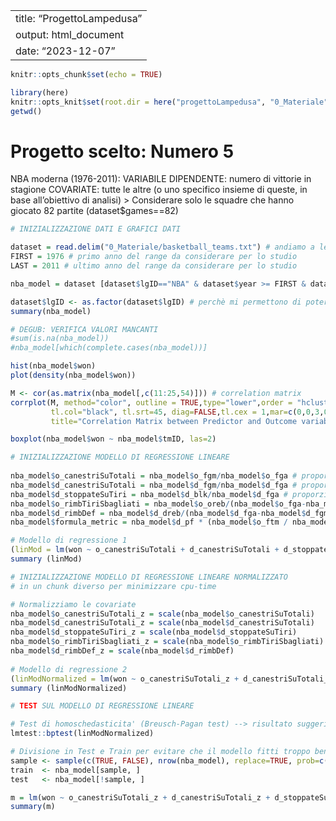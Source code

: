 
---
title: "ProgettoLampedusa"
output: html_document
date: "2023-12-07"
---

```r

knitr::opts_chunk$set(echo = TRUE)

library(here)
knitr::opts_knit$set(root.dir = here("progettoLampedusa", "0_Materiale"))
getwd()

```

# Progetto scelto: Numero 5

NBA moderna (1976-2011): VARIABILE DIPENDENTE: numero di vittorie in stagione
COVARIATE: tutte le altre (o uno specifico insieme di queste, in base all'obiettivo di analisi)
> Considerare solo le squadre che hanno giocato 82 partite (dataset$games==82)

```r

# INIZIALIZZAZIONE DATI E GRAFICI DATI

dataset = read.delim("0_Materiale/basketball_teams.txt") # andiamo a leggere il database fornito
FIRST = 1976 # primo anno del range da considerare per lo studio
LAST = 2011 # ultimo anno del range da considerare per lo studio

nba_model = dataset [dataset$lgID=="NBA" & dataset$year >= FIRST & dataset$year <= LAST & dataset$games==82]

dataset$lgID <- as.factor(dataset$lgID) # perchè mi permettono di poter generare variabili dummy
summary(nba_model)

# DEGUB: VERIFICA VALORI MANCANTI
#sum(is.na(nba_model))
#nba_model[which(complete.cases(nba_model))]

hist(nba_model$won)
plot(density(nba_model$won))

M <- cor(as.matrix(nba_model[,c(11:25,54)])) # correlation matrix
corrplot(M, method="color", outline = TRUE,type="lower",order = "hclust",
         tl.col="black", tl.srt=45, diag=FALSE,tl.cex = 1,mar=c(0,0,3,0),
         title="Correlation Matrix between Predictor and Outcome variables")

boxplot(nba_model$won ~ nba_model$tmID, las=2)

```

```r

# INIZIALIZZAZIONE MODELLO DI REGRESSIONE LINEARE
  
nba_model$o_canestriSuTotali = nba_model$o_fgm/nba_model$o_fga # proporzione tra tiri realizzati su tiri totali
nba_model$d_canestriSuTotali = nba_model$d_fgm/nba_model$d_fga # proporzione tra tiri subiti su tiri totali
nba_model$d_stoppateSuTiri = nba_model$d_blk/nba_model$d_fga # proporzione su quanti tiri tentati sono stati stoppati
nba_model$o_rimbTiriSbagliati = nba_model$o_oreb/(nba_model$o_fga-nba_model$o_fgm) # percentuale di rimbalzi presi su tiri sbagliati in attacco
nba_model$d_rimbDef = nba_model$d_dreb/(nba_model$d_fga-nba_model$d_fgm) # percentuale di rimbalzi difensivi presi in difesa
nba_model$formula_metric = nba_model$d_pf * (nba_model$o_ftm / nba_model$o_fta)^2 * (nba_model$o_ftm / (nba_model$o_ftm + 2 * (nba_model$o_fgm - nba_model$o_3pm) + 3 * nba_model$o_3pm))

# Modello di regressione 1
(linMod = lm(won ~ o_canestriSuTotali + d_canestriSuTotali + d_stoppateSuTiri + o_rimbTiriSbagliati + d_rimbDef + formula_metric, data = nba_model ))
summary (linMod)

```

```r

# INIZIALIZZAZIONE MODELLO DI REGRESSIONE LINEARE NORMALIZZATO
# in un chunk diverso per minimizzare cpu-time

# Normalizziamo le covariate
nba_model$o_canestriSuTotali_z = scale(nba_model$o_canestriSuTotali)
nba_model$d_canestriSuTotali_z = scale(nba_model$d_canestriSuTotali)
nba_model$d_stoppateSuTiri_z = scale(nba_model$d_stoppateSuTiri)
nba_model$o_rimbTiriSbagliati_z = scale(nba_model$o_rimbTiriSbagliati)
nba_model$d_rimbDef_z = scale(nba_model$d_rimbDef)
  
# Modello di regressione 2
(linModNormalized = lm(won ~ o_canestriSuTotali_z + d_canestriSuTotali_z + d_stoppateSuTiri_z + o_rimbTiriSbagliati_z + d_rimbDef_z, data = nba_model ))
summary (linModNormalized)


```

```r

# TEST SUL MODELLO DI REGRESSIONE LINEARE

# Test di homoschedasticita' (Breusch-Pagan test) --> risultato suggerisce omoschedasiticita'
lmtest::bptest(linModNormalized)

# Divisione in Test e Train per evitare che il modello fitti troppo bene sui nostri dati
sample <- sample(c(TRUE, FALSE), nrow(nba_model), replace=TRUE, prob=c(0.7,0.3))
train  <- nba_model[sample, ]
test   <- nba_model[!sample, ]

m = lm(won ~ o_canestriSuTotali_z + d_canestriSuTotali_z + d_stoppateSuTiri_z + o_rimbTiriSbagliati_z + d_rimbDef_z, data = train)
summary(m)

```

